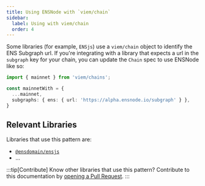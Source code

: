 ```yaml
---
title: Using ENSNode with `viem/chain`
sidebar:
  label: Using with viem/chain
  order: 4
---
```


Some libraries (for example, `ENSjs`) use a `viem/chain` object to identify the ENS Subgraph url. If you're integrating with a library that expects a url in the `subgraph` key for your chain, you can update the `Chain` spec to use ENSNode like so:

```ts
import { mainnet } from 'viem/chains';

const mainnetWith = {
  ...mainnet,
  subgraphs: { ens: { url: 'https://alpha.ensnode.io/subgraph' } },
}
```

## Relevant Libraries

Libraries that use this pattern are:
- [`@ensdomain/ensjs`](https://github.com/ensdomains/ensjs)
- ...

:::tip[Contribute]
Know other libraries that use this pattern? Contribute to this documentation by [opening a Pull Request](https://github.com/namehash/ensnode).
:::
